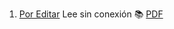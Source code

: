 1. [Por Editar](https://achalmaedison.netlify.app/macroeconomia/gestion-publica/2024-03-31-por-editar) Lee sin conexión 📚 [PDF](https://achalmaedison.netlify.app/macroeconomia/gestion-publica/2024-03-31-por-editar/index.pdf)
